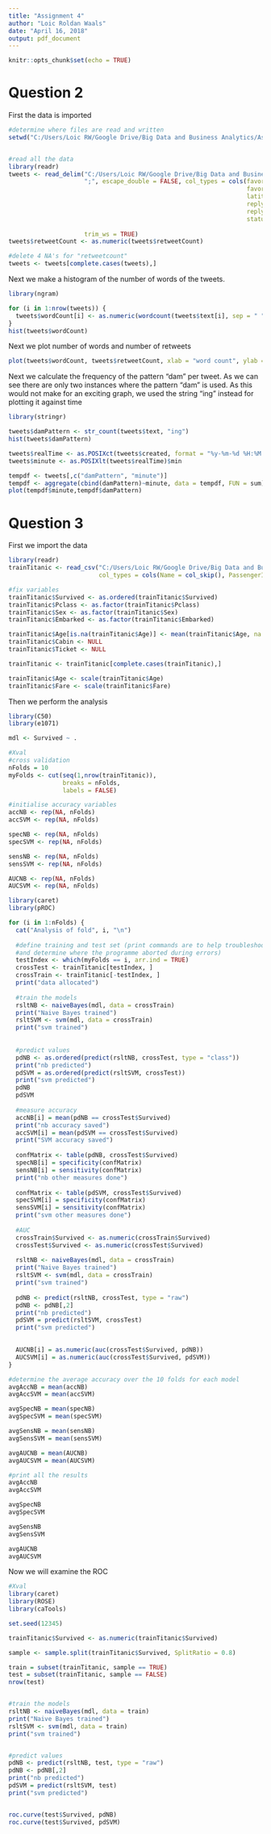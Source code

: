 ---
title: "Assignment 4"
author: "Loic Roldan Waals"
date: "April 16, 2018"
output: pdf_document
---

```{r setup, include=FALSE}
knitr::opts_chunk$set(echo = TRUE)
```

# Question 2 
First the data is imported 

```{r import}
#determine where files are read and written
setwd("C:/Users/Loic RW/Google Drive/Big Data and Business Analytics/Assignments/Assignment 4")


#read all the data
library(readr)
tweets <- read_delim("C:/Users/Loic RW/Google Drive/Big Data and Business Analytics/Assignments/Assignment 4/blockchainTweets.csv", 
                     ";", escape_double = FALSE, col_types = cols(favorited = col_skip(),
                                                                  favoriteCount = col_skip(), isRetweet = col_skip(), 
                                                                  latitude = col_skip(), longitude = col_skip(), 
                                                                  replyToSID = col_skip(), replyToSN = col_skip(), 
                                                                  replyToUID = col_skip(), retweeted = col_skip(), 
                                                                  statusSource = col_skip(), truncated = col_skip()), 
                     
                     trim_ws = TRUE)
tweets$retweetCount <- as.numeric(tweets$retweetCount)

#delete 4 NA's for "retweetcount"
tweets <- tweets[complete.cases(tweets),]
```

Next we make a histogram of the number of words of the tweets.

```{r count words}
library(ngram)

for (i in 1:nrow(tweets)) {
  tweets$wordCount[i] <- as.numeric(wordcount(tweets$text[i], sep = " ", count.function = sum))
}
hist(tweets$wordCount)

```

Next we plot number of words and number of retweets

```{r scatter}
plot(tweets$wordCount, tweets$retweetCount, xlab = "word count", ylab = "retweet count")
```

Next we calculate the frequency of the pattern "dam" per tweet. As we can see there are only two instances where the pattern "dam" is used. As this would not make for an exciting graph, we used the string "ing" instead for plotting it against time 

<!-- STILL TO BE DONE -->

```{r dam pattern}
library(stringr)

tweets$damPattern <- str_count(tweets$text, "ing")
hist(tweets$damPattern)

tweets$realTime <- as.POSIXct(tweets$created, format = "%y-%m-%d %H:%M:%S")
tweets$minute <- as.POSIXlt(tweets$realTime)$min

tempdf <- tweets[,c("damPattern", "minute")]
tempdf <- aggregate(cbind(damPattern)~minute, data = tempdf, FUN = sum)
plot(tempdf$minute,tempdf$damPattern)
```


# Question 3 
First we import the data
```{r import titanic}
library(readr)
trainTitanic <- read_csv("C:/Users/Loic RW/Google Drive/Big Data and Business Analytics/Workshops/Session 1/train.csv", 
                         col_types = cols(Name = col_skip(), PassengerId = col_skip()))

#fix variables
trainTitanic$Survived <- as.ordered(trainTitanic$Survived)
trainTitanic$Pclass <- as.factor(trainTitanic$Pclass)
trainTitanic$Sex <- as.factor(trainTitanic$Sex)
trainTitanic$Embarked <- as.factor(trainTitanic$Embarked)

trainTitanic$Age[is.na(trainTitanic$Age)] <- mean(trainTitanic$Age, na.rm = TRUE)
trainTitanic$Cabin <- NULL
trainTitanic$Ticket <- NULL

trainTitanic <- trainTitanic[complete.cases(trainTitanic),]

trainTitanic$Age <- scale(trainTitanic$Age)
trainTitanic$Fare <- scale(trainTitanic$Fare)

```

Then we perform the analysis

```{r compare performance}
library(C50)
library(e1071)

mdl <- Survived ~ .

#Xval
#cross validation
nFolds = 10
myFolds <- cut(seq(1,nrow(trainTitanic)),
               breaks = nFolds,
               labels = FALSE)

#initialise accuracy variables
accNB <- rep(NA, nFolds)
accSVM <- rep(NA, nFolds)

specNB <- rep(NA, nFolds)
specSVM <- rep(NA, nFolds)

sensNB <- rep(NA, nFolds)
sensSVM <- rep(NA, nFolds)

AUCNB <- rep(NA, nFolds)
AUCSVM <- rep(NA, nFolds)

library(caret)
library(pROC)

for (i in 1:nFolds) {
  cat("Analysis of fold", i, "\n")
 
  #define training and test set (print commands are to help troubleshoot 
  #and determine where the programme aborted during errors)
  testIndex <- which(myFolds == i, arr.ind = TRUE)
  crossTest <- trainTitanic[testIndex, ]
  crossTrain <- trainTitanic[-testIndex, ]
  print("data allocated")
  
  #train the models
  rsltNB <- naiveBayes(mdl, data = crossTrain)
  print("Naive Bayes trained")
  rsltSVM <- svm(mdl, data = crossTrain)
  print("svm trained")
  
  
  #predict values
  pdNB <- as.ordered(predict(rsltNB, crossTest, type = "class"))
  print("nb predicted")
  pdSVM = as.ordered(predict(rsltSVM, crossTest))
  print("svm predicted")
  pdNB
  pdSVM
  
  #measure accuracy
  accNB[i] = mean(pdNB == crossTest$Survived)
  print("nb accuracy saved")
  accSVM[i] = mean(pdSVM == crossTest$Survived)
  print("SVM accuracy saved")
  
  confMatrix <- table(pdNB, crossTest$Survived)
  specNB[i] = specificity(confMatrix)
  sensNB[i] = sensitivity(confMatrix)
  print("nb other measures done")
  
  confMatrix <- table(pdSVM, crossTest$Survived)
  specSVM[i] = specificity(confMatrix)
  sensSVM[i] = sensitivity(confMatrix)
  print("svm other measures done")
  
  #AUC
  crossTrain$Survived <- as.numeric(crossTrain$Survived)
  crossTest$Survived <- as.numeric(crossTest$Survived)
  
  rsltNB <- naiveBayes(mdl, data = crossTrain)
  print("Naive Bayes trained")
  rsltSVM <- svm(mdl, data = crossTrain)
  print("svm trained")
  
  pdNB <- predict(rsltNB, crossTest, type = "raw")
  pdNB <- pdNB[,2]
  print("nb predicted")
  pdSVM = predict(rsltSVM, crossTest)
  print("svm predicted")

  
  AUCNB[i] = as.numeric(auc(crossTest$Survived, pdNB))
  AUCSVM[i] = as.numeric(auc(crossTest$Survived, pdSVM)) 
}

#determine the average accuracy over the 10 folds for each model
avgAccNB = mean(accNB)
avgAccSVM = mean(accSVM)

avgSpecNB = mean(specNB)
avgSpecSVM = mean(specSVM)

avgSensNB = mean(sensNB)
avgSensSVM = mean(sensSVM)

avgAUCNB = mean(AUCNB)
avgAUCSVM = mean(AUCSVM)

#print all the results
avgAccNB
avgAccSVM 

avgSpecNB 
avgSpecSVM 

avgSensNB 
avgSensSVM 

avgAUCNB
avgAUCSVM
```

Now we will examine the ROC 
```{r ROC}
#Xval
library(caret)
library(ROSE)
library(caTools)

set.seed(12345)

trainTitanic$Survived <- as.numeric(trainTitanic$Survived) 

sample <- sample.split(trainTitanic$Survived, SplitRatio = 0.8)

train = subset(trainTitanic, sample == TRUE)
test = subset(trainTitanic, sample == FALSE)
nrow(test)


#train the models
rsltNB <- naiveBayes(mdl, data = train)
print("Naive Bayes trained")
rsltSVM <- svm(mdl, data = train)
print("svm trained")


#predict values
pdNB <- predict(rsltNB, test, type = "raw")
pdNB <- pdNB[,2]
print("nb predicted")
pdSVM = predict(rsltSVM, test)
print("svm predicted")


roc.curve(test$Survived, pdNB)
roc.curve(test$Survived, pdSVM)


```























